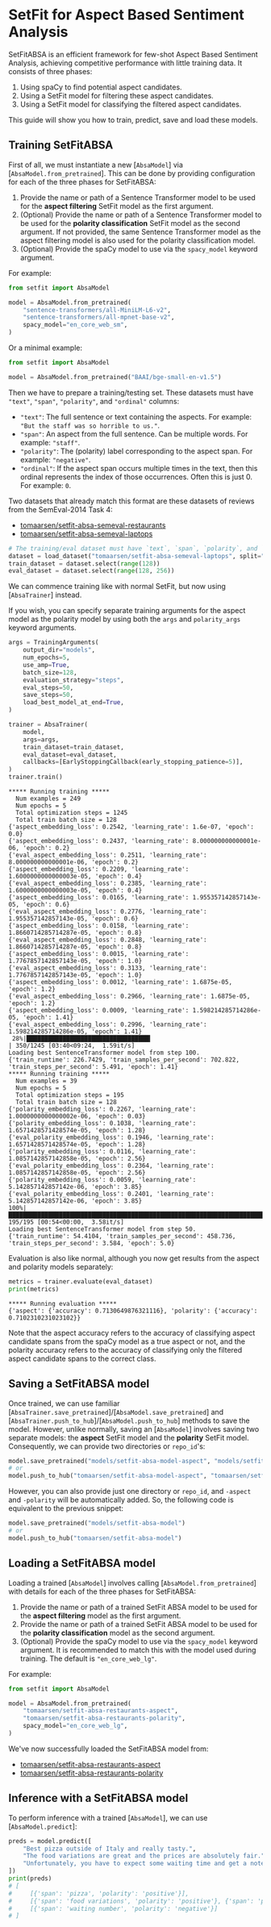 
# SetFit for Aspect Based Sentiment Analysis

SetFitABSA is an efficient framework for few-shot Aspect Based Sentiment Analysis, achieving competitive performance with little training data. It consists of three phases: 

1. Using spaCy to find potential aspect candidates.
2. Using a SetFit model for filtering these aspect candidates.
3. Using a SetFit model for classifying the filtered aspect candidates.

This guide will show you how to train, predict, save and load these models.

## Training SetFitABSA

First of all, we must instantiate a new [`AbsaModel`] via [`AbsaModel.from_pretrained`]. This can be done by providing configuration for each of the three phases for SetFitABSA:

1. Provide the name or path of a Sentence Transformer model to be used for the **aspect filtering** SetFit model as the first argument.
2. (Optional) Provide the name or path of a Sentence Transformer model to be used for the **polarity classification** SetFit model as the second argument. If not provided, the same Sentence Transformer model as the aspect filtering model is also used for the polarity classification model.
3. (Optional) Provide the spaCy model to use via the `spacy_model` keyword argument.

For example:

```py
from setfit import AbsaModel

model = AbsaModel.from_pretrained(
    "sentence-transformers/all-MiniLM-L6-v2",
    "sentence-transformers/all-mpnet-base-v2",
    spacy_model="en_core_web_sm",
)
```

Or a minimal example:

```py
from setfit import AbsaModel

model = AbsaModel.from_pretrained("BAAI/bge-small-en-v1.5")
```

Then we have to prepare a training/testing set. These datasets must have `"text"`, `"span"`, `"polarity"`, and `"ordinal"` columns:

* `"text"`: The full sentence or text containing the aspects. For example: `"But the staff was so horrible to us."`.
* `"span"`: An aspect from the full sentence. Can be multiple words. For example: `"staff"`.
* `"polarity"`: The (polarity) label corresponding to the aspect span. For example: `"negative"`.
* `"ordinal"`: If the aspect span occurs multiple times in the text, then this ordinal represents the index of those occurrences. Often this is just 0. For example: `0`.

Two datasets that already match this format are these datasets of reviews from the SemEval-2014 Task 4:

* [tomaarsen/setfit-absa-semeval-restaurants](https://huggingface.co/datasets/tomaarsen/setfit-absa-semeval-restaurants)
* [tomaarsen/setfit-absa-semeval-laptops](https://huggingface.co/datasets/tomaarsen/setfit-absa-semeval-laptops)

```py
# The training/eval dataset must have `text`, `span`, `polarity`, and `ordinal` columns
dataset = load_dataset("tomaarsen/setfit-absa-semeval-laptops", split="train")
train_dataset = dataset.select(range(128))
eval_dataset = dataset.select(range(128, 256))
```

We can commence training like with normal SetFit, but now using [`AbsaTrainer`] instead.

<Tip>

If you wish, you can specify separate training arguments for the aspect model as the polarity model by using both the `args` and `polarity_args` keyword arguments.

</Tip>

```py
args = TrainingArguments(
    output_dir="models",
    num_epochs=5,
    use_amp=True,
    batch_size=128,
    evaluation_strategy="steps",
    eval_steps=50,
    save_steps=50,
    load_best_model_at_end=True,
)

trainer = AbsaTrainer(
    model,
    args=args,
    train_dataset=train_dataset,
    eval_dataset=eval_dataset,
    callbacks=[EarlyStoppingCallback(early_stopping_patience=5)],
)
trainer.train()
```
```
***** Running training *****
  Num examples = 249
  Num epochs = 5
  Total optimization steps = 1245
  Total train batch size = 128
{'aspect_embedding_loss': 0.2542, 'learning_rate': 1.6e-07, 'epoch': 0.0}                                                                                          
{'aspect_embedding_loss': 0.2437, 'learning_rate': 8.000000000000001e-06, 'epoch': 0.2}                                                                            
{'eval_aspect_embedding_loss': 0.2511, 'learning_rate': 8.000000000000001e-06, 'epoch': 0.2}                                                                       
{'aspect_embedding_loss': 0.2209, 'learning_rate': 1.6000000000000003e-05, 'epoch': 0.4}                                                                           
{'eval_aspect_embedding_loss': 0.2385, 'learning_rate': 1.6000000000000003e-05, 'epoch': 0.4}                                                                      
{'aspect_embedding_loss': 0.0165, 'learning_rate': 1.955357142857143e-05, 'epoch': 0.6}                                                                            
{'eval_aspect_embedding_loss': 0.2776, 'learning_rate': 1.955357142857143e-05, 'epoch': 0.6}                                                                       
{'aspect_embedding_loss': 0.0158, 'learning_rate': 1.8660714285714287e-05, 'epoch': 0.8}                                                                           
{'eval_aspect_embedding_loss': 0.2848, 'learning_rate': 1.8660714285714287e-05, 'epoch': 0.8}                                                                      
{'aspect_embedding_loss': 0.0015, 'learning_rate': 1.7767857142857143e-05, 'epoch': 1.0}                                                                           
{'eval_aspect_embedding_loss': 0.3133, 'learning_rate': 1.7767857142857143e-05, 'epoch': 1.0}                                                                      
{'aspect_embedding_loss': 0.0012, 'learning_rate': 1.6875e-05, 'epoch': 1.2}                                                                                       
{'eval_aspect_embedding_loss': 0.2966, 'learning_rate': 1.6875e-05, 'epoch': 1.2}                                                                                  
{'aspect_embedding_loss': 0.0009, 'learning_rate': 1.598214285714286e-05, 'epoch': 1.41}                                                                           
{'eval_aspect_embedding_loss': 0.2996, 'learning_rate': 1.598214285714286e-05, 'epoch': 1.41}                                                                      
 28%|██████████████████████████████████▎                                                                                       | 350/1245 [03:40<09:24,  1.59it/s] 
Loading best SentenceTransformer model from step 100.
{'train_runtime': 226.7429, 'train_samples_per_second': 702.822, 'train_steps_per_second': 5.491, 'epoch': 1.41}
***** Running training *****
  Num examples = 39
  Num epochs = 5
  Total optimization steps = 195
  Total train batch size = 128
{'polarity_embedding_loss': 0.2267, 'learning_rate': 1.0000000000000002e-06, 'epoch': 0.03}                                                                        
{'polarity_embedding_loss': 0.1038, 'learning_rate': 1.6571428571428574e-05, 'epoch': 1.28}                                                                        
{'eval_polarity_embedding_loss': 0.1946, 'learning_rate': 1.6571428571428574e-05, 'epoch': 1.28}                                                                   
{'polarity_embedding_loss': 0.0116, 'learning_rate': 1.0857142857142858e-05, 'epoch': 2.56}                                                                        
{'eval_polarity_embedding_loss': 0.2364, 'learning_rate': 1.0857142857142858e-05, 'epoch': 2.56}                                                                   
{'polarity_embedding_loss': 0.0059, 'learning_rate': 5.142857142857142e-06, 'epoch': 3.85}                                                                         
{'eval_polarity_embedding_loss': 0.2401, 'learning_rate': 5.142857142857142e-06, 'epoch': 3.85}                                                                    
100%|███████████████████████████████████████████████████████████████████████████████████████████████████████████████████████████| 195/195 [00:54<00:00,  3.58it/s]
Loading best SentenceTransformer model from step 50.
{'train_runtime': 54.4104, 'train_samples_per_second': 458.736, 'train_steps_per_second': 3.584, 'epoch': 5.0}
```

Evaluation is also like normal, although you now get results from the aspect and polarity models separately:

```py
metrics = trainer.evaluate(eval_dataset)
print(metrics)
```
```
***** Running evaluation *****
{'aspect': {'accuracy': 0.7130649876321116}, 'polarity': {'accuracy': 0.7102310231023102}}
```

<Tip>

Note that the aspect accuracy refers to the accuracy of classifying aspect candidate spans from the spaCy model as a true aspect or not, and the polarity accuracy refers to the accuracy of classifying only the filtered aspect candidate spans to the correct class.

</Tip>

## Saving a SetFitABSA model

Once trained, we can use familiar [`AbsaTrainer.save_pretrained`]/[`AbsaModel.save_pretrained`] and [`AbsaTrainer.push_to_hub`]/[`AbsaModel.push_to_hub`] methods to save the model. However, unlike normally, saving an [`AbsaModel`] involves saving two separate models: the **aspect** SetFit model and the **polarity** SetFit model. Consequently, we can provide two directories or `repo_id`'s:

```py
model.save_pretrained("models/setfit-absa-model-aspect", "models/setfit-absa-model-polarity")
# or
model.push_to_hub("tomaarsen/setfit-absa-model-aspect", "tomaarsen/setfit-absa-model-polarity")
```
However, you can also provide just one directory or `repo_id`, and `-aspect` and `-polarity` will be automatically added. So, the following code is equivalent to the previous snippet:

```py
model.save_pretrained("models/setfit-absa-model")
# or
model.push_to_hub("tomaarsen/setfit-absa-model")
```

## Loading a SetFitABSA model

Loading a trained [`AbsaModel`] involves calling [`AbsaModel.from_pretrained`] with details for each of the three phases for SetFitABSA:

1. Provide the name or path of a trained SetFit ABSA model to be used for the **aspect filtering** model as the first argument.
2. Provide the name or path of a trained SetFit ABSA model to be used for the **polarity classification** model as the second argument.
3. (Optional) Provide the spaCy model to use via the `spacy_model` keyword argument. It is recommended to match this with the model used during training. The default is `"en_core_web_lg"`.

For example:

```py
from setfit import AbsaModel

model = AbsaModel.from_pretrained(
    "tomaarsen/setfit-absa-restaurants-aspect",
    "tomaarsen/setfit-absa-restaurants-polarity",
    spacy_model="en_core_web_lg",
)
```

We've now successfully loaded the SetFitABSA model from:
* [tomaarsen/setfit-absa-restaurants-aspect](https://huggingface.co/tomaarsen/setfit-absa-restaurants-aspect)
* [tomaarsen/setfit-absa-restaurants-polarity](https://huggingface.co/tomaarsen/setfit-absa-restaurants-polarity)

## Inference with a SetFitABSA model

To perform inference with a trained [`AbsaModel`], we can use [`AbsaModel.predict`]:

```py
preds = model.predict([
    "Best pizza outside of Italy and really tasty.",
    "The food variations are great and the prices are absolutely fair.",
    "Unfortunately, you have to expect some waiting time and get a note with a waiting number if it should be very full."
])
print(preds)
# [
#     [{'span': 'pizza', 'polarity': 'positive'}],
#     [{'span': 'food variations', 'polarity': 'positive'}, {'span': 'prices', 'polarity': 'positive'}],
#     [{'span': 'waiting number', 'polarity': 'negative'}]
# ]
```
